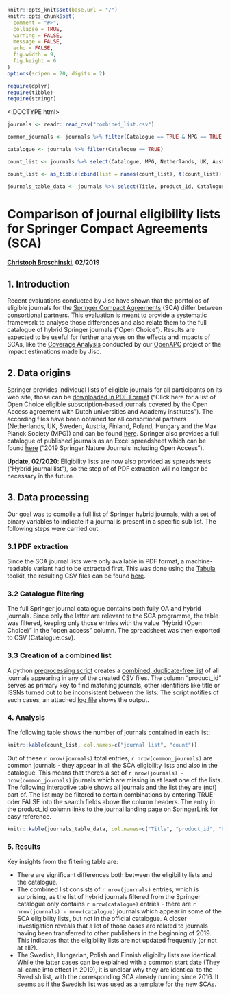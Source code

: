 ```r

knitr::opts_knit$set(base.url = "/")
knitr::opts_chunk$set(
  comment = "#>",
  collapse = TRUE,
  warning = FALSE,
  message = FALSE,
  echo = FALSE,
  fig.width = 9,
  fig.height = 6
)
options(scipen = 20, digits = 2)
```

```r
require(dplyr)
require(tibble)
require(stringr)
```

<!DOCTYPE html>
<html>
<head>
<meta charset="UTF-8">
<link rel="stylesheet" type="text/css" href="css/bootstrap.min.css">
<link rel="stylesheet" type="text/css" href="DataTables/datatables.min.css"/>
<script type="text/javascript" src="DataTables/datatables.min.js"></script>
</head>

<body>
<script>
$(document).ready(function () {
    var table = $('table').last();
    table.children('thead').append('<tr class="name_row"></tr>');
    table.children('thead').each(function () {
        $(this).children('tr').first().attr('class', 'search_row');
    })
    $('.search_row th').each(function() {
        $(this).parent().siblings('.name_row').append($(this).clone());
        var col_text = $(this).text();
        var width = $(this).css('width');
        $th = '<div style="width: ' + width + '"><input type="text" placeholder="'+col_text+'" data-column-name="' + col_text + '"></div>';
        $(this).html($th);
    });
    var data_table = table.DataTable();
    data_table.columns().every(function () {
        var column = this;
        var header_text = $(column.header()).text();
        var $input = $('input[data-column-name="' + header_text + '"]');
        if ($('.FixedHeader_Cloned').length) {
            var $input = $('.FixedHeader_Cloned input[data-column-name="' + header_text + '"]');
        }
        $input.off('keyup change');
        $input.on('keyup change', function() {
            column.search($input.val()).draw();
        });
    });
});
</script>

<div class="container-fluid">


```r

journals <- readr::read_csv("combined_list.csv")

common_journals <- journals %>% filter(Catalogue == TRUE & MPG == TRUE & Netherlands == TRUE & UK == TRUE & Austria == TRUE & Sweden == TRUE & Finland == TRUE & Hungary == TRUE & Poland == TRUE)

catalogue <- journals %>% filter(Catalogue == TRUE)

count_list <- journals %>% select(Catalogue, MPG, Netherlands, UK, Austria, Sweden, Finland, Hungary, Poland) %>% summarise_all(sum) %>% add_column("Combined list" = nrow(journals))

count_list <- as_tibble(cbind(list = names(count_list), t(count_list)))

journals_table_data <- journals %>% select(Title, product_id, Catalogue, MPG, Netherlands, UK, Austria, Sweden, Finland, Hungary, Poland) %>% mutate(product_id = str_c("[", product_id, "](https://link.springer.com/journal/", product_id, ")"))

```

# Comparison of journal eligibility lists for Springer Compact Agreements (SCA)

#### [Christoph Broschinski](https://github.com/cbroschinski), 02/2019

## 1. Introduction

Recent evaluations conducted by Jisc have shown that the portfolios of eligible journals for the [Springer Compact Agreements](https://www.springer.com/de/open-access/springer-open-choice/springer-compact) (SCA) differ between consortional partners. 
This evaluation is meant to provide a systematic framework to analyse those differences and also relate them to the full catalogue of hybrid Springer journals ("Open Choice"). Results are expected to be useful for further analyses on the effects and impacts of SCAs, like the [Coverage Analysis](https://openapc.github.io/general/openapc/2018/03/22/offsetting-coverage/) conducted by our [OpenAPC](https://github.com/OpenAPC/openapc-de) project or the impact estimations made by Jisc.

## 2. Data origins

Springer provides individual lists of eligible journals for all participants on its web site, those can be [downloaded in PDF Format](https://www.springer.com/de/open-access/springer-open-choice/springer-compact/agreements-dutch-authors) ("Click here for a list of Open Choice eligible subscription-based journals covered by the Open Access agreement with Dutch universities and Academy institutes"). 
The according files have been obtained for all consortional partners (Netherlands, UK, Sweden, Austria, Finland, Poland, Hungary and the Max Planck Society (MPG)) and can be found [here](https://github.com/cbroschinski/sca_eligible_journals_comparison/tree/master/raw_pdf_lists).
Springer also provides a full catalogue of published journals as an Excel spreadsheet which can be found [here](https://www.springernature.com/de/librarians/licensing/journals-price-list) ("2019 Springer Nature Journals including Open Access").

**Update, 02/2020**: Eligibility lists are now also provided as spreadsheets ("Hybrid journal list"), so the step of of PDF extraction will no longer be necessary in the future.

## 3. Data processing

Our goal was to compile a full list of Springer hybrid journals, with a set of binary variables to indicate if a journal is present in a specific sub list. The following steps were carried out:

### 3.1 PDF extraction

Since the SCA journal lists were only available in PDF format, a machine-readable variant had to be extracted first. This was done using the [Tabula](https://tabula.technology/) toolkit, the resulting CSV files can be found [here](https://github.com/cbroschinski/sca_eligible_journals_comparison/tree/master/extracted_csvs).

### 3.2 Catalogue filtering

The full Springer journal catalogue contains both fully OA and hybrid journals. Since only the latter are relevant to the SCA programme, the table was filtered, keeping only those entries with the value "Hybrid (Open Choice)" in the "open access" column. The spreadsheet was then exported to CSV (Catalogue.csv).

### 3.3 Creation of a combined list

A python [preprocessing script](https://github.com/cbroschinski/sca_eligible_journals_comparison/blob/master/preprocessing.py) creates a [combined, duplicate-free list](https://github.com/cbroschinski/sca_eligible_journals_comparison/blob/master/combined_list.csv) of all journals appearing in any of the created CSV files. 
The column "product_id" serves as primary key to find matching journals, other identifiers like title or ISSNs turned out to be inconsistent between the lists. The script notifies of such cases, an attached [log file](https://github.com/cbroschinski/sca_eligible_journals_comparison/blob/master/preprocessing_log.txt) shows the output.

### 4. Analysis

The following table shows the number of journals contained in each list:

``` r
knitr::kable(count_list, col.names=c("journal list", "count"))
```

Out of these `r nrow(journals)` total entries, `r nrow(common_journals)` are common journals - they appear in all the SCA eligibility lists and also in the catalogue. This means that there's a set of `r nrow(journals) - nrow(common_journals)` journals which are missing in at least one of the lists. The following interactive table shows all journals and the list they are (not) part of. 
The list may be filtered to certain combinations by entering TRUE oder FALSE into the search fields above the column headers. The entry in the product_id column links to the journal landing page on SpringerLink for easy reference.

``` r
knitr::kable(journals_table_data, col.names=c("Title", "product_id", "Catalogue", "MPG", "Netherlands", "UK", "Austria", "Sweden", "Finland", "Hungary", "Poland"))
```

### 5. Results

Key insights from the filtering table are:

- There are significant differences both between the eligibility lists and the catalogue. 
- The combined list consists of `r nrow(journals)` entries, which is surprising, as the list of hybrid journals filtered from the Springer catalogue only contains `r nrow(catalogue)` entries - there are `r nrow(journals) - nrow(catalogue)` journals which appear in some of the SCA eligibility lists, but not in the official catalogue. 
A closer investigation reveals that a lot of those cases are related to journals having been transferred to other publishers in the beginning of 2019. This indicates that the eligibility lists are not updated frequently (or not at all?).
- The Swedish, Hungarian, Polish and Finnish eligibilty lists are identical. While the latter cases can be explained with a common start date (They all came into effect in 2019), it is unclear why they are identical to the Swedish list, with the corresponding SCA already running since 2016. It seems as if the Swedish list was used as a template for the new SCAs.

</div>
</body>
</html>

